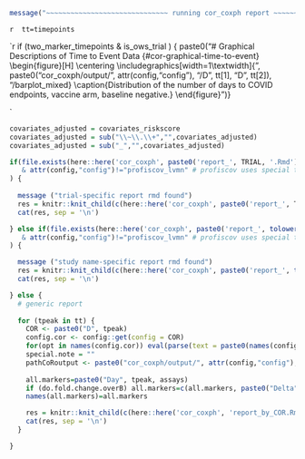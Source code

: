<!-- ```{r, echo=FALSE} -->
<!-- here::i_am("cor_coxph/report.Rmd") -->
<!-- ``` -->



```r
message("~~~~~~~~~~~~~~~~~~~~~~~~~~~~~~ running cor_coxph report ~~~~~~~~~~~~~~~~~~~~~~~~~")
```


`r 
tt=timepoints
`


`r 
if (two_marker_timepoints & is_ows_trial ) { 
  paste0("# Graphical Descriptions of Time to Event Data {#cor-graphical-time-to-event}
\\begin{figure}[H]
    \\centering
    \\includegraphics[width=1\\textwidth]{", paste0("cor_coxph/output/", attr(config,"config"), "/D", tt[1], "D", tt[2]), "/barplot_mixed}
    \\caption{Distribution of the number of days to COVID endpoints, vaccine arm, baseline negative.}
\\end{figure}
")} 

`


<!-- latex variables that may be used in report_sub -->
<!-- \newif\ifCOVE -->
<!-- \newif\ifENSEMBLE -->



```r

covariates_adjusted = covariates_riskscore
covariates_adjusted = sub("\\~\\.\\+","",covariates_adjusted)
covariates_adjusted = sub("_","",covariates_adjusted)

if(file.exists(here::here('cor_coxph', paste0('report_', TRIAL, '.Rmd')))
   & attr(config,"config")!="profiscov_lvmn" # profiscov uses special template but lvmn does not because it does not have D43start48
) {
  
  message ("trial-specific report rmd found")
  res = knitr::knit_child(c(here::here('cor_coxph', paste0('report_', TRIAL, '.Rmd'))), quiet = TRUE)
  cat(res, sep = '\n')

} else if(file.exists(here::here('cor_coxph', paste0('report_', tolower(study_name), '.Rmd')))
   & attr(config,"config")!="profiscov_lvmn" # profiscov uses special template but lvmn does not because it does not have D43start48
) {

  message ("study name-specific report rmd found")
  res = knitr::knit_child(c(here::here('cor_coxph', paste0('report_', tolower(study_name), '.Rmd'))), quiet = TRUE)
  cat(res, sep = '\n')

} else {
  # generic report
  
  for (tpeak in tt) {
    COR <- paste0("D", tpeak)
    config.cor <- config::get(config = COR)
    for(opt in names(config.cor)) eval(parse(text = paste0(names(config.cor[opt])," <- config.cor[[opt]]")))
    special.note = ""
    pathCoRoutput <- paste0("cor_coxph/output/", attr(config,"config"), "/", COR)
    
    all.markers=paste0("Day", tpeak, assays)
    if (do.fold.change.overB) all.markers=c(all.markers, paste0("Delta", tpeak, "overB", assays))
    names(all.markers)=all.markers

    res = knitr::knit_child(c(here::here('cor_coxph', 'report_by_COR.Rmd')), quiet = TRUE)
    cat(res, sep = '\n')
  }

}
```
